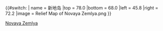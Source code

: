 {{#switch:{{{1}}}
| name = 新地岛
|top = 78.0
|bottom = 68.0
|left = 45.8
|right = 72.2
|image = Relief Map of Novaya Zemlya.png
}}<noinclude>
{{Location map/Info}}
[[Category:俄羅斯地理位置圖模板|Novaya Zemlya]]
</noinclude>